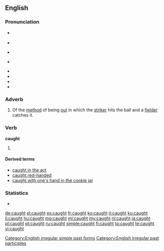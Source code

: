 ==English==

===Pronunciation===
* {{a|UK}} {{IPA|/kɔːt/}}
* {{rhymes|ɔːt}}
* {{a|US}} {{IPA|/kɔt/}} 
* {{a|cot-caught}} {{IPAchar|/kɑt/}}
* {{audio|en-us-inlandnorth-caught.ogg|Audio (US-Inland North)}}
* {{audio|en-us-caught.ogg|Audio (US cot-caught merged)}}
* {{audio|en-au-caught.ogg|Audio (Australia)}}
* {{audio|en-uk-caught.ogg|Audio (UK)}}

===Adverb===
{{en-adv|-}}

# {{cricket}} Of the [[method]] of being [[out]] in which the [[striker]] hits the ball and a [[fielder]] catches it.

===Verb===
'''caught'''

# {{past of|catch}}

====Derived terms====
* [[caught in the act]]
* [[caught red-handed]]
* [[caught with one's hand in the cookie jar]]

===Statistics===
* {{rank|struck|man's|write|651|caught|below|window|instead}}

[[Category:English irregular simple past forms]]
[[Category:English irregular past participles]]

[[de:caught]]
[[el:caught]]
[[es:caught]]
[[fr:caught]]
[[ko:caught]]
[[it:caught]]
[[ku:caught]]
[[li:caught]]
[[hu:caught]]
[[mg:caught]]
[[ml:caught]]
[[my:caught]]
[[nl:caught]]
[[ja:caught]]
[[pl:caught]]
[[pt:caught]]
[[ru:caught]]
[[simple:caught]]
[[fi:caught]]
[[ta:caught]]
[[te:caught]]
[[vi:caught]]